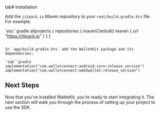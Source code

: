 tab# Installation

Add the `jitpack.io` Maven repository to your `root/build.gradle.kts` file. For example:

`esc``gradle
allprojects {
 repositories {
    mavenCentral()
    maven { url "https://jitpack.io" }
 }
}
```

In `app/build.gradle.kts` add the WalletKit package and its dependencies:

`tab``gradle
implementation("com.walletconnect:android-core:release_version")
implementation("com.walletconnect:web3wallet:release_version")
```

## Next Steps

Now that you've installed WalletKit, you're ready to start integrating it. The next section will walk you through the process of setting up your project to use the SDK.
